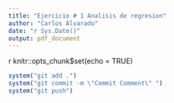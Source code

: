 ```yaml
---
title: "Ejercicio # 1 Analisis de regresion"
author: "Carlos Alvarado"
date: "r Sys.Date()"
output: pdf_document
---
```


{r setup, include=FALSE}
knitr::opts_chunk$set(echo = TRUE)

```r
system("git add .")
system("git commit -m \"Commit Comment\" ")
system("git push")
```


